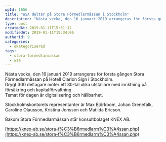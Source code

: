 ```yaml
---
wpId: 1656
title: "WSA deltar på Stora Förmedlarmässan i Stockholm"
description: "Nästa vecka, den 16 januari 2019 arrangeras för första gången Stora Förmedlarmässan på Hotell Clarion Sign i Stockholm. Drygt 300 deltagare möter ett 30-tal olika utställare med inriktning på försäkring&hellip;"
type: post
createdAt: 2019-01-11T15:31:12
modifiedAt: 2019-01-11T15:34:06
authorId: 9
categories:
  - okategoriserad
tags:
  - stora-formedlarmassan
  - wsa
---
```


Nästa vecka, den 16 januari 2019 arrangeras för första gången Stora Förmedlarmässan på Hotell Clarion Sign i Stockholm.  
Drygt 300 deltagare möter ett 30-tal olika utställare med inriktning på försäkring och kapitalförvaltning.  
Temat för dagen är digitalisering och hållbarhet.

Stockholmskontorets representanter är Max Björkbom, Johan Grenefalk, Caroline Olausson, Kristina Jonsson och Matilda Ericson.

Bakom Stora Förmedlarmässan står konsultbolaget KNEX AB.

[https://knex-ab.se/stora-f%C3%B6rmedlarm%C3%A4ssan.php](https://knex-ab.se/stora-f%C3%B6rmedlarm%C3%A4ssan.php)